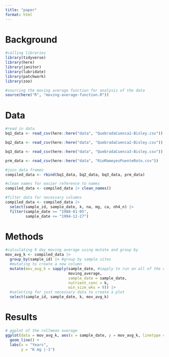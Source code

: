```yaml
---
title: "paper"
format: html
---
```


# Background
```r
#calling libraries
library(tidyverse)
library(here)
library(janitor)
library(lubridate)
library(patchwork)
library(zoo)

#sourcing the moving average function for analysis of the data 
source(here("R", "moving-average-function.R"))
```


# Data
```r
#read in data
bq1_data <- read_csv(here::here("data", "QuebradaCuenca1-Bisley.csv"))

bq2_data <- read_csv(here::here("data", "QuebradaCuenca2-Bisley.csv"))

bq3_data <- read_csv(here::here("data", "QuebradaCuenca3-Bisley.csv"))

prm_data <- read_csv(here::here("data", "RioMameyesPuenteRoto.csv"))

#join data frames
compiled_data <- rbind(bq1_data, bq2_data, bq3_data, prm_data)

#clean names for easier reference to names
compiled_data <- compiled_data |> clean_names()

#filter data for necessary columns 
compiled_data <- compiled_data |> 
  select(sample_id, sample_date, k, na, mg, ca, nh4_n) |> 
  filter(sample_date >= "1988-01-05",
         sample_date <= "1994-12-27")
```

# Methods
```r
#calculating 9 day moving average using mutate and group by
mov_avg_k <- compiled_data |> 
  group_by(sample_id) |> #group by sample sites
  #mutating to create a new column
  mutate(mov_avg_k = sapply(sample_date, #sapply to run on all of the data 
                            moving_average, 
                            sample_date = sample_date, 
                            nutrient_conc = k, 
                            win_size_wks = 9)) |> 
  #selecting for just necessary data to create a plot 
  select(sample_id, sample_date, k, mov_avg_k)
```

# Results
```r
# ggplot of the rollmean average 
ggplot(data = mov_avg_k, aes(x = sample_date, y = mov_avg_k, linetype = sample_id)) +
  geom_line() +
  labs(x = "Years",
       y = "K mg |-1")
```

